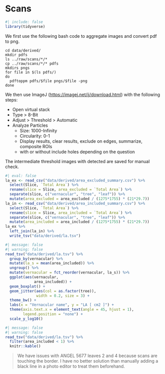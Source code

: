 # Scans {.unnumbered}

```r
#| include: false
library(tidyverse)
```

We first use the following bash code to aggregate images and convert pdf to png.

```         
cd data/derived/
mkdir pdfs
ls ../raw/scans/*/*
cp ../raw/scans/*/* pdfs
mkdirs pngs
for file in $(ls pdfs/)
do
  pdftoppm pdfs/$file pngs/$file -png
done
```

We then use ImageJ (<https://imagej.net/ij/download.html>) with the following steps:

-   Open virtual stack
-   Type \> 8-Bit
-   Adjust \> Threshold \> Automatic
-   Analyze Particles
    -   Size: 1000-Infinity
    -   Circularity: 0-1
    -   Display results, clear results, exclude on edges, summarize, composite ROIs
    -   with or without include holes depending on the question

The intermediate threshold images with detected are saved for manual check.

```r
#| eval: false
la_ex <- read_csv("data/derived/area_excluded_summary.csv") %>% 
  select(Slice, `Total Area`) %>% 
  rename(slice = Slice, area_excluded = `Total Area`) %>% 
  separate(slice, c("vernacular", "tree", "leaf")) %>% 
  mutate(area_excluded = area_excluded / (1275*1755) * (21*29.7))
la_in <- read_csv("data/derived/area_included_summary.csv") %>% 
  select(Slice, `Total Area`) %>% 
  rename(slice = Slice, area_included = `Total Area`) %>% 
  separate(slice, c("vernacular", "tree", "leaf")) %>% 
  mutate(area_included = area_included / (1275*1755) * (21*29.7))
la_ex %>% 
  left_join(la_in) %>% 
  write_tsv("data/derived/la.tsv")
```

```r
#| message: false
#| warning: false
read_tsv("data/derived/la.tsv") %>% 
  group_by(vernacular) %>% 
  mutate(la_s = mean(area_included)) %>% 
  ungroup() %>% 
  mutate(vernacular = fct_reorder(vernacular, la_s)) %>% 
  ggplot(aes(vernacular,
             area_included)) +
  geom_boxplot() +
  geom_jitter(aes(col = as.factor(tree)),
              width = 0.2, size = 3) + 
  theme_bw() +
  labs(x = "Vernacular name", y = "LA [ cm2 ]") +
  theme(axis.text.x = element_text(angle = 45, hjust = 1),
        legend.position = "none") +
  scale_y_log10()
```

```r
#| message: false
#| warning: false
read_tsv("data/derived/la.tsv") %>% 
  filter(area_included < 1) %>% 
  knitr::kable()
```

> We have issues with ANGEL 5677 leaves 2 and 4 because scans are touching the border. I have no better solution than manually adding a black line in a photo editor to treat them beforehand.
